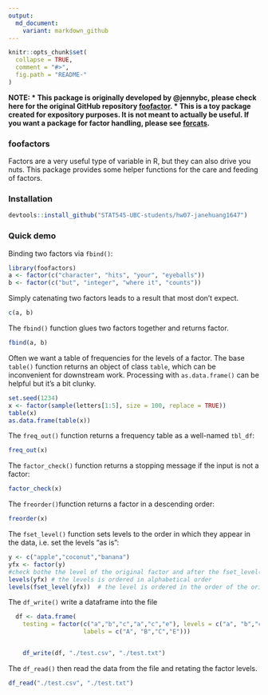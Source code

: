 ```yaml
---
output:
  md_document:
    variant: markdown_github
---
```


<!-- README.md is generated from README.Rmd. Please edit that file -->

```r
knitr::opts_chunk$set(
  collapse = TRUE,
  comment = "#>",
  fig.path = "README-"
)
```

**NOTE: 
* This package is originally developed by @jennybc, please check here for the original GitHub repository [foofactor](https://github.com/jennybc/foofactors).
* This is a toy package created for expository purposes. It is not meant to actually be useful. If you want a package for factor handling, please see [forcats](https://cran.r-project.org/package=forcats).**

### foofactors

Factors are a very useful type of variable in R, but they can also drive you nuts. This package provides some helper functions for the care and feeding of factors.

### Installation

```r
devtools::install_github("STAT545-UBC-students/hw07-janehuang1647")
```
  
### Quick demo

Binding two factors via `fbind()`:

```r
library(foofactors)
a <- factor(c("character", "hits", "your", "eyeballs"))
b <- factor(c("but", "integer", "where it", "counts"))
```

Simply catenating two factors leads to a result that most don't expect.

```r
c(a, b)
```

The `fbind()` function glues two factors together and returns factor.

```r
fbind(a, b)
```

Often we want a table of frequencies for the levels of a factor. The base `table()` function returns an object of class `table`, which can be inconvenient for downstream work. Processing with `as.data.frame()` can be helpful but it's a bit clunky.

```r
set.seed(1234)
x <- factor(sample(letters[1:5], size = 100, replace = TRUE))
table(x)
as.data.frame(table(x))
```

The `freq_out()` function returns a frequency table as a well-named `tbl_df`:

```r
freq_out(x)
```

The `factor_check()` function returns a stopping message if the input is not a factor:
```r
factor_check(x)
```

The `freorder()`function returns a factor in a descending order:
```r
freorder(x)
```

The `fset_level()` function sets levels to the order in which they appear in the data, i.e. set the levels “as is”:
```r
y <- c("apple","coconut","banana")
yfx <- factor(y)
#check bothe the level of the original factor and after the fset_level() function.
levels(yfx) # the levels is ordered in alphabetical order
levels(fset_level(yfx))  # the level is ordered in the order of the original factor.
```

The `df_write()` write a dataframe into the file
```r
  df <- data.frame(
    testing = factor(c("a","b","c","a","c","e"), levels = c("a", "b","c","e"),
                     labels = c("A", "B","C","E")))


    df_write(df, "./test.csv", "./test.txt")
```
The `df_read()` then read the data from the file and retating the factor levels.

```r
df_read("./test.csv", "./test.txt")
```

